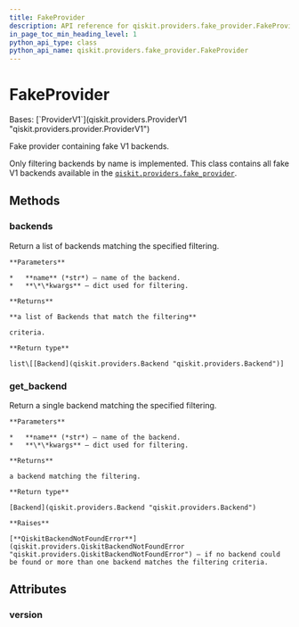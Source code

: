 ```yaml
---
title: FakeProvider
description: API reference for qiskit.providers.fake_provider.FakeProvider
in_page_toc_min_heading_level: 1
python_api_type: class
python_api_name: qiskit.providers.fake_provider.FakeProvider
---
```


# FakeProvider

<Class id="qiskit.providers.fake_provider.FakeProvider" isDedicatedPage={true} github="https://github.com/qiskit/qiskit/tree/stable/0.24/qiskit/providers/fake_provider/fake_provider.py" signature="FakeProvider">
  Bases: [`ProviderV1`](qiskit.providers.ProviderV1 "qiskit.providers.provider.ProviderV1")

  Fake provider containing fake V1 backends.

  Only filtering backends by name is implemented. This class contains all fake V1 backends available in the [`qiskit.providers.fake_provider`](providers_fake_provider#module-qiskit.providers.fake_provider "qiskit.providers.fake_provider").

  ## Methods

  <span id="qiskit-providers-fake-provider-fakeprovider-backends" />

  ### backends

  <Function id="qiskit.providers.fake_provider.FakeProvider.backends" signature="FakeProvider.backends(name=None, **kwargs)">
    Return a list of backends matching the specified filtering.

    **Parameters**

    *   **name** (*str*) – name of the backend.
    *   **\*\*kwargs** – dict used for filtering.

    **Returns**

    **a list of Backends that match the filtering**

    criteria.

    **Return type**

    list\[[Backend](qiskit.providers.Backend "qiskit.providers.Backend")]
  </Function>

  <span id="qiskit-providers-fake-provider-fakeprovider-get-backend" />

  ### get\_backend

  <Function id="qiskit.providers.fake_provider.FakeProvider.get_backend" signature="FakeProvider.get_backend(name=None, **kwargs)">
    Return a single backend matching the specified filtering.

    **Parameters**

    *   **name** (*str*) – name of the backend.
    *   **\*\*kwargs** – dict used for filtering.

    **Returns**

    a backend matching the filtering.

    **Return type**

    [Backend](qiskit.providers.Backend "qiskit.providers.Backend")

    **Raises**

    [**QiskitBackendNotFoundError**](qiskit.providers.QiskitBackendNotFoundError "qiskit.providers.QiskitBackendNotFoundError") – if no backend could be found or more than one backend matches the filtering criteria.
  </Function>

  ## Attributes

  ### version

  <Attribute id="qiskit.providers.fake_provider.FakeProvider.version" attributeValue="1" />
</Class>

